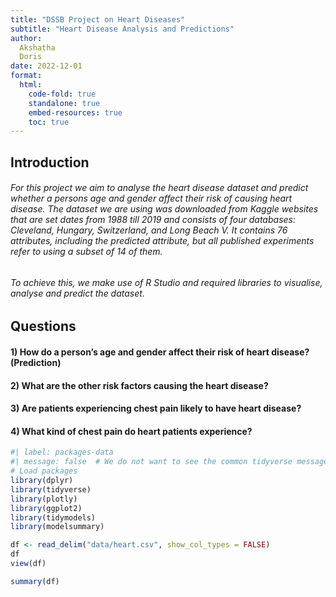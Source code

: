 ```yaml
---
title: "DSSB Project on Heart Diseases"
subtitle: "Heart Disease Analysis and Predictions"
author: 
  Akshatha
  Doris
date: 2022-12-01
format: 
  html:
    code-fold: true
    standalone: true
    embed-resources: true
    toc: true
---
```


## Introduction

###### For this project we aim to analyse the heart disease dataset and predict whether a persons age and gender affect their risk of causing heart disease. The dataset we are using was downloaded from Kaggle websites that are set dates from 1988 till 2019 and consists of four databases: Cleveland, Hungary, Switzerland, and Long Beach V. It contains 76 attributes, including the predicted attribute, but all published experiments refer to using a subset of 14 of them. 

###### To achieve this, we make use of R Studio and required libraries to visualise, analyse and predict the dataset.

## Questions

#### 1) How do a person's age and gender affect their risk of heart disease? (Prediction)

#### 2) What are the other risk factors causing the heart disease?

#### 3) Are patients experiencing chest pain likely to have heart disease? 

#### 4) What kind of chest pain do heart patients experience? 


```r
#| label: packages-data
#| message: false  # We do not want to see the common tidyverse message in our document
# Load packages
library(dplyr)
library(tidyverse)
library(plotly)
library(ggplot2)
library(tidymodels)
library(modelsummary)
```

```r
df <- read_delim("data/heart.csv", show_col_types = FALSE)
df
view(df)
```

```r
summary(df)
```





